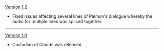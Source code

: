{{Change History/Header}}
[[Version 1.2]]
*Fixed issues affecting several lines of Paimon's dialogue whereby the audio for multiple lines was spliced together.
----
[[Version 1.0]]
*Custodian of Clouds was released.